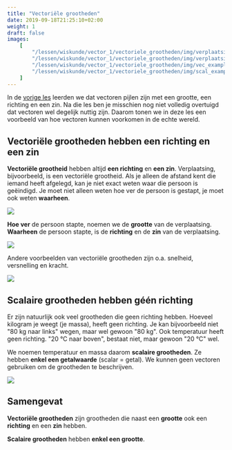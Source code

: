```yaml
---
title: "Vectoriële grootheden"
date: 2019-09-18T21:25:10+02:00
weight: 1
draft: false
images:
    [
        "/lessen/wiskunde/vector_1/vectoriele_grootheden/img/verplaatsingsvector_1.png",
        "/lessen/wiskunde/vector_1/vectoriele_grootheden/img/verplaatsingsvector_2.png",
        "/lessen/wiskunde/vector_1/vectoriele_grootheden/img/vec_examples.png",
        "/lessen/wiskunde/vector_1/vectoriele_grootheden/img/scal_examples.png",
    ]
---
```


In de [vorige les](intro) leerden we dat vectoren pijlen zijn met een
grootte, een richting en een zin. Na die les ben je misschien nog niet volledig
overtuigd dat vectoren wel degelijk nuttig zijn. Daarom tonen we in deze les een
voorbeeld van hoe vectoren kunnen voorkomen in de echte wereld.

## Vectoriële grootheden hebben een richting en een zin

**Vectoriële grootheid** hebben altijd **een richting** en **een zin**. Verplaatsing,
bijvoorbeeld, is een vectoriële grootheid. Als je alleen de afstand kent die
iemand heeft afgelegd, kan je niet exact weten waar die persoon is geëindigd. Je
moet niet alleen weten hoe ver de persoon is gestapt, je moet ook weten
**waarheen**.

![](img/verplaatsingsvector_1.png)

**Hoe ver** de persoon stapte, noemen we de **grootte** van de verplaatsing.
**Waarheen** de persoon stapte, is de **richting** en de **zin** van de verplaatsing.

![](img/verplaatsingsvector_2.png)

Andere voorbeelden van vectoriële grootheden zijn o.a. snelheid, versnelling en kracht.

![](img/vec_examples.png)

## Scalaire grootheden hebben géén richting

Er zijn natuurlijk ook veel grootheden die geen richting hebben. Hoeveel kilogram je weegt <Mute>(je massa)</Mute>, heeft geen richting. Je kan bijvoorbeeld niet "80 kg naar links" wegen, maar wel gewoon "80 kg". Ook temperatuur heeft geen richting. "20 °C naar boven", bestaat niet, maar gewoon "20 °C" wel.

We noemen temperatuur en massa daarom **scalaire grootheden**. Ze hebben **enkel een getalwaarde** <Mute>(scalar = getal)</Mute>. We kunnen geen vectoren gebruiken om de grootheden te beschrijven.

![](img/scal_examples.png)

## Samengevat

<Attention title="Vectoriële en scalaire grootheden">

**Vectoriële grootheden** zijn grootheden die naast een **grootte** ook een **richting** en een **zin** hebben.

**Scalaire grootheden** hebben **enkel een grootte**.
</Attention>
